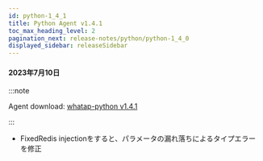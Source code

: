 ```yaml
---
id: python-1_4_1
title: Python Agent v1.4.1
toc_max_heading_level: 2
pagination_next: release-notes/python/python-1_4_0
displayed_sidebar: releaseSidebar
---
```


#### 2023年7月10日

:::note

Agent download: [whatap-python v1.4.1](https://pypi.org/project/whatap-python/1.4.1/)

:::

- <Status>Fixed</Status>Redis injectionをすると、パラメータの漏れ落ちによるタイプエラーを修正
